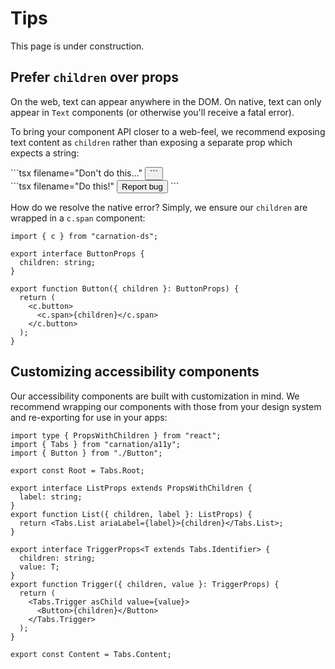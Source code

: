 # Tips

<Callout type="warning" emoji="🚧">
  This page is under construction.
</Callout>

## Prefer `children` over props

On the web, text can appear anywhere in the DOM. On native, text can only appear in `Text` components (or otherwise you'll receive a fatal error).

To bring your component API closer to a web-feel, we recommend exposing text content as `children` rather than exposing a separate prop which expects a string:

<div className="grid grid-cols-2 gap-x-6 mt-6 max-md:grid-cols-1">
  <div>
    ```tsx filename="Don't do this..."
    <Button title="Report bug" />
    ```
  </div>

  <div>
    ```tsx filename="Do this!"
    <Button>Report bug</Button>
    ```
  </div>
</div>

How do we resolve the native error? Simply, we ensure our `children` are wrapped in a `c.span` component:

```tsx filename="packages/ui/components/Button.tsx"
import { c } from "carnation-ds";

export interface ButtonProps {
  children: string;
}

export function Button({ children }: ButtonProps) {
  return (
    <c.button>
      <c.span>{children}</c.span>
    </c.button>
  );
}
```

## Customizing accessibility components

Our accessibility components are built with customization in mind. We recommend wrapping our components with those from your design system and re-exporting for use in your apps:

```tsx filename="packages/ui/components/Tabs.tsx"
import type { PropsWithChildren } from "react";
import { Tabs } from "carnation/a11y";
import { Button } from "./Button";

export const Root = Tabs.Root;

export interface ListProps extends PropsWithChildren {
  label: string;
}
export function List({ children, label }: ListProps) {
  return <Tabs.List ariaLabel={label}>{children}</Tabs.List>;
}

export interface TriggerProps<T extends Tabs.Identifier> {
  children: string;
  value: T;
}
export function Trigger({ children, value }: TriggerProps) {
  return (
    <Tabs.Trigger asChild value={value}>
      <Button>{children}</Button>
    </Tabs.Trigger>
  );
}

export const Content = Tabs.Content;
```
